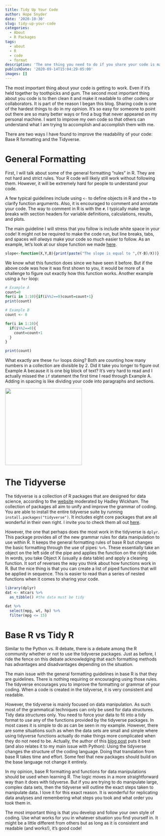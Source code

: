 ```yaml
---
title: Tidy Up Your Code
author: Hope Snyder
date: '2020-10-30'
slug: tidy-up-your-code
categories:
  - About
  - R Packages
tags:
  - about
  - R
  - code
  - format
description: 'The one thing you need to do if you share your code is make it readable to others.  Here are some tips and a package that will help.'
publishDate: '2020-09-14T15:04:29-05:00'
images: []
---
```


The most important thing about your code is getting to work.  Even if it's held together by toothpicks and gum.  The second most important thing about you code is to then clean it and make it readable to other coders or collaborators.  It is part of the reason I began this blog.  Sharing code is one of the hardest things to do in my opinion.  It's so easy for someone to point out there are so many better ways or find a bug that never appeared on my personal machine.  I want to improve my own code so that others can understand what I am trying to accomplish and accomplish them with me.  

There are two ways I have found to improve the readability of your code: Base R formatting and the Tidyverse.  

# General Formatting

First, I will talk about some of the general formatting "rules" in R.  They are not hard and strict rules. Your R code will likely still work without following them.  However, it will be extremely hard for people to understand your code.  

A few typical guidelines include using `<-` to define objects in R and the `=` to clarify function arguments.  Also, it is encouraged to comment and annotate your code.  The way to comment in R is with the `#`.  I typically make large breaks with section headers for variable definitions, calculations, results, and plots.

The main guideline I will stress that you follow is include white space in your code!  It might not be required to make the code run, but line breaks, tabs, and spaces will *always* make your code so much easier to follow.  As an example, let's look at our slope function we made [here](https://realmagic.netlify.app/posts/the-heart-of-r-functions/).

```r
slope<-function(X,Y,B){print(paste("The slope is equal to ",(Y-B)/X))}
```

We know what this function does since we have seen it before.  But if the above code was how it was first shown to you, it would be more of a challenge to figure out exactly how this function works.  Another example using a `for` loop:

```r
# Example A
count=0
for(i in 1:10){if(i%%2==0)count=count+1}
print(count)

# Example B
count <- 0

for(i in 1:10){
  if(i%%2==0){
    count=count+1
  }
}

print(count)
```

What exactly are these `for` loops doing?  Both are counting how many numbers in a collection are divisible by 2.  Did it take you longer to figure out Example A because it is one big block of text?  It's very hard to read and I actually missed the `if` statement the first time I read through Example A.  Adding in spacing is like dividing your code into paragraphs and sections.

<img src="https://i.gifer.com/Z23Y.gif" width=250 class="center"/>

# The Tidyverse

The tidyverse is a collection of R packages that are designed for data science, according to the [website](https://www.tidyverse.org/) moderated by Hadley Wickham.  The collection of packages all aim to unify and improve the grammar of coding.  You are able to install the entire tidyverse suite by running `install.packages("tidyverse")`.  It includes eight core packages that are all wonderful in their own right.  I invite you to check them all out [here](https://www.tidyverse.org/packages/).

However, the one that perhaps does the most work in the tidyverse is `dplyr`.  This package provides all of the new grammar rules for data manipulation to use within R.  It keeps the general formatting rules of base R but changes the basic formatting through the use of pipes: `%>%`.  These essentially take an object on the left side of the pipe and applies the function on the right side.  In words, you take Object X (usually a data table) and apply a cleaning function.  It sort of reverses the way you think about how functions work in R.  But the nice thing is that you can create a list of piped functions that will be applied in sequence.  This is easier to read than a series of nested functions when it comes to sharing your code.

```r
library(dplyr)
dat <- mtcars %>% 
  as_tibble() #the data must be tidy

dat %>% 
  select(mpg, wt, hp) %>%
  filter(mpg <= 15)
```

# Base R vs Tidy R

Similar to the Python vs. R debate, there is a debate among the R community whether or not to use the tidyverse packages.  Just as before, I ride the fence on this debate acknowledging that each formatting methods has advantages and disadvantages depending on the situation.  

The main issue with the general formatting guidelines in base R is that they are guidelines.  There is nothing requiring or encouraging using those rules.  The tidyverse encourages you to improve the formatting or grammar of your coding. When a code is created in the tidyverse, it is very consistent and readable.

However, the tidyverse is mainly focused on data manipulation.  As such most of the grammatical techniques can only be used for data structures.  Tidy data structures only.  You need to force your data to fit into a tidy format to use any of the functions provided by the tidyverse packages.  In most cases it is simple to do as can be seen in my example.  However, there are some situations such as when the data sets are small and simple where using tidyverse functions actually do make things more complicated when they do not need to be.  Actually, the author of this [blog post](https://www.r-bloggers.com/2019/12/why-i-dont-use-the-tidyverse/) puts it best (and also relates it to my main issue with Python):  Using the tidyverse changes the structure of the coding language.  Doing that translation from base R takes time and effort.  Some feel that new packages should build on the base language not change it entirely.

In my opinion, base R formatting and functions for data manipulations should be used when learning R.  The logic moves in a more straightforward way than it does with tidyverse.  But if you are trying to do manipulate large, complex data sets, then the tidyverse will outline the exact steps taken to manipulate data.  I love it for this exact reason.  It is wonderful for replicating data analyses and remembering what steps you took and what order you took them in.

</div>
The most important thing is that you develop and follow your own style of coding.  Use what works for you in whatever situation you find yourself in.  It might be a little different from others but as long as it is consistent and readable (and works!), it's good code!